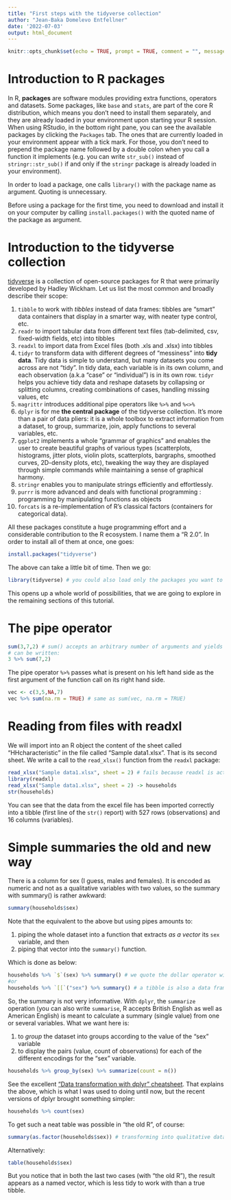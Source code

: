 ```yaml
---
title: "First steps with the tidyverse collection"
author: "Jean-Baka Domelevo Entfellner"
date: '2022-07-03'
output: html_document
---
```


```r
knitr::opts_chunk$set(echo = TRUE, prompt = TRUE, comment = "", message = FALSE)
```


# Introduction to R packages

In R, **packages** are software modules providing extra functions, operators and datasets. Some packages, like `base` and `stats`, are part of the core R distribution, which means you don't need to install them separately, and they are already loaded in your environment upon starting your R session. When using RStudio, in the bottom right pane, you can see the available packages by clicking the `Packages` tab. The ones that are currently loaded in your environment appear with a tick mark. For those, you don't need to prepend the package name followed by a double colon when you call a function it implements (e.g. you can write `str_sub()` instead of `stringr::str_sub()` if and only if the `stringr` package is already loaded in your environment).

In order to load a package, one calls `library()` with the package name as argument. Quoting is unnecessary.

Before using a package for the first time, you need to download and install it on your computer by calling `install.packages()` with the quoted name of the package as argument.

# Introduction to the tidyverse collection

[tidyverse](https://www.tidyverse.org/) is a collection of open-source packages for R that were primarily developed by Hadley Wickham. Let us list the most common and broadly describe their scope:

  1. `tibble` to work with *tibbles* instead of data frames: tibbles are "smart" data containers that display in a smarter way, with neater type control, etc.
  2. `readr` to import tabular data from different text files (tab-delimited, csv, fixed-width fields, etc) into tibbles
  3. `readxl` to import data from Excel files (both .xls and .xlsx) into tibbles
  4. `tidyr` to transform data with different degrees of "messiness" into **tidy data**. Tidy data is simple to understand, but many datasets you come across are not "tidy". In tidy data, each variable is in its own column, and each observation (a.k.a "case" or "individual") is in its own row. `tidyr` helps you achieve tidy data and reshape datasets by collapsing or splitting columns, creating combinations of cases, handling missing values, etc
  5. `magrittr` introduces additional pipe operators like `%>%` and `%<>%`
  5. `dplyr` is for me **the central package** of the tidyverse collection. It's more than a pair of data pliers: it is a whole toolbox to extract information from a dataset, to group, summarize, join, apply functions to several variables, etc.
  6. `ggplot2` implements a whole "grammar of graphics" and enables the user to create beautiful graphs of various types (scatterplots, histograms, jitter plots, violin plots, scatterplots, bargraphs, smoothed curves, 2D-density plots, etc), tweaking the way they are displayed through simple commands while maintaining a sense of graphical harmony.
  7. `stringr` enables you to manipulate strings efficiently and effortlessly.
  8. `purrr` is more advanced and deals with functional programming : programming by manipulating functions as objects
  9. `forcats` is a re-implementation of R's classical factors (containers for categorical data).
  
All these packages constitute a huge programming effort and a considerable contribution
to the R ecosystem. I name them a "R 2.0". In order to install all of them at once, one goes:

```r
install.packages("tidyverse")
```

The above can take a little bit of time. Then we go:

```r
library(tidyverse) # you could also load only the packages you want to use among those listed above, issuing one or several calls to library()
```

This opens up a whole world of possibilities, that we are going to explore in the remaining sections of this tutorial.

# The pipe operator

```r
sum(3,7,2) # sum() accepts an arbitrary number of arguments and yields their sum
# can be written:
3 %>% sum(7,2)
```

The pipe operator `%>%` passes what is present on his left hand side as the first argument of the function call on its right hand side.

```r
vec <- c(3,5,NA,7)
vec %>% sum(na.rm = TRUE) # same as sum(vec, na.rm = TRUE)
```


# Reading from files with readxl

We will import into an R object the content of the sheet called "HHcharacteristic" in the file called "Sample data1.xlsx". That is its second sheet. We write a call to the `read_xlsx()` function from the `readxl` package:

```r
read_xlsx("Sample data1.xlsx", sheet = 2) # fails because readxl is actually not loaded by default when one loads tidyverse, so we go:
library(readxl)
read_xlsx("Sample data1.xlsx", sheet = 2) -> households
str(households)
```


You can see that the data from the excel file has been imported correctly into a tibble (first line of the `str()` report) with 527 rows (observations) and 16 columns (variables).

# Simple summaries the old and new way

There is a column for sex (I guess, males and females). It is encoded as numeric and not as a qualitative variables with two values, so the summary with summary() is rather awkward:
```r
summary(households$sex)
```

Note that the equivalent to the above but using pipes amounts to:

  1. piping the whole dataset into a function that extracts *as a vector* its `sex` variable, and then
  2. piping that vector into the `summary()` function.
  
Which is done as below:

```r
households %>% `$`(sex) %>% summary() # we quote the dollar operator with backticks
#or
households %>% `[[`("sex") %>% summary() # a tibble is also a data frame, hence a list of variables (columns), and the double-bracket operator extracts as a vector its named element
```

So, the summary is not very informative. With `dplyr`, the `summarize` operation (you can also write `summarise`, R accepts British English as well as American English) is meant to calculate a summary (single value) from one or several variables. What we want here is:

  1. to *group* the dataset into groups according to the value of the "sex" variable
  2. to display the pairs (value, count of observations) for each of the different encodings for the "sex" variable.
  
```r
households %>% group_by(sex) %>% summarize(count = n())
```

See the excellent ["Data transformation with dplyr" cheatsheet](https://raw.githubusercontent.com/rstudio/cheatsheets/main/data-transformation.pdf). That explains the above, which is what I was used to doing until now, but the recent versions of dplyr brought something simpler:

```r
households %>% count(sex)
```


To get such a neat table was possible in "the old R", of course:
```r
summary(as.factor(households$sex)) # transforming into qualitative data so that the summary() yields counts instead of the usual descriptive stats summary with quartiles
```

Alternatively:

```r
table(households$sex)
```


But you notice that in both the last two cases (with "the old R"), the result appears as a named vector, which is less tidy to work with than a true tibble.
